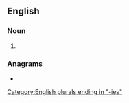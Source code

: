 ==English==

===Noun===
{{head|en|noun form}}

# {{plural of|en|quinsy}}

===Anagrams===
* {{anagrams|en|a=eiinqssu|squinies}}

[[Category:English plurals ending in "-ies"]]